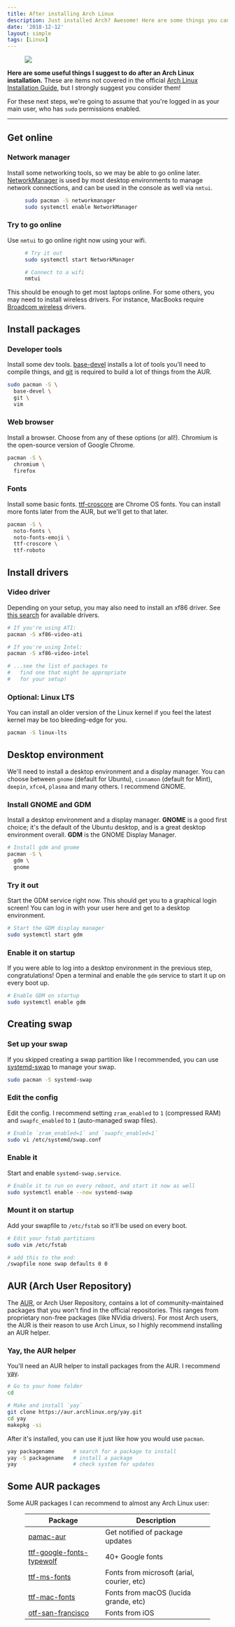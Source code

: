 ```yaml
---
title: After installing Arch Linux
description: Just installed Arch? Awesome! Here are some things you can try.
date: '2018-12-12'
layout: simple
tags: [Linux]
---
```


<Figure cover>
<img src='https://source.unsplash.com/3Xd5j9-drDA/900x450' />
</Figure>

**Here are some useful things I suggest to do after an Arch Linux installation.** These are items not covered in the official [Arch Linux Installation Guide](https://wiki.archlinux.org/index.php/Installation_guide#Network_configuration), but I strongly suggest you consider them!

For these next steps, we're going to assume that you're logged in as your main user, who has `sudo` permissions enabled.

---

## Get online

### Network manager

Install some networking tools, so we may be able to go online later. [NetworkManager](https://wiki.archlinux.org/index.php/NetworkManager) is used by most desktop environments to manage network connections, and can be used in the console as well via `nmtui`.

<Figure title='~'>

```sh
sudo pacman -S networkmanager
sudo systemctl enable NetworkManager
```

</Figure>

### Try to go online

Use `nmtui` to go online right now using your wifi.

<Figure title='~'>

```sh
# Try it out
sudo systemctl start NetworkManager

# Connect to a wifi
nmtui
```

</Figure>

This should be enough to get most laptops online. For some others, you may need to install wireless drivers. For instance, MacBooks require [Broadcom wireless](https://wiki.archlinux.org/index.php/Broadcom_wireless) drivers.

<div><NextBlock title="Let's install some apps." /></div>

## Install packages

### Developer tools

Install some dev tools. [base-devel] installs a lot of tools you'll need to compile things, and [git] is required to build a lot of things from the AUR.

```sh
sudo pacman -S \
  base-devel \
  git \
  vim
```

[base-devel]: https://www.archlinux.org/groups/x86_64/base-devel/
[git]: https://www.archlinux.org/packages/extra/x86_64/git/

### Web browser

Install a browser. Choose from any of these options (or all!). Chromium is the open-source version of Google Chrome.

```sh
pacman -S \
  chromium \
  firefox
```

### Fonts

Install some basic fonts. [ttf-croscore] are Chrome OS fonts. You can install more fonts later from the AUR, but we'll get to that later.

[ttf-croscore]: https://www.archlinux.org/packages/extra/any/ttf-croscore/

```sh
pacman -S \
  noto-fonts \
  noto-fonts-emoji \
  ttf-croscore \
  ttf-roboto
```

<div><NextBlock title="Let's install some drivers." /></div>

## Install drivers

### Video driver

Depending on your setup, you may also need to install an xf86 driver. See [this search](https://www.archlinux.org/packages/?sort=&q=xf86-video&maintainer=&flagged=) for available drivers.

```sh
# If you're using ATI:
pacman -S xf86-video-ati

# If you're using Intel:
pacman -S xf86-video-intel

# ...see the list of packages to
#   find one that might be appropriate
#   for your setup!
```

### Optional: Linux LTS

You can install an older version of the Linux kernel if you feel the latest kernel may be too bleeding-edge for you.

```sh
pacman -S linux-lts
```

<div><NextBlock title="Let's install a desktop environment." /></div>

## Desktop environment

We'll need to install a desktop environment and a display manager. You can choose between `gnome` (default for Ubuntu), `cinnamon` (default for Mint), `deepin`, `xfce4`, `plasma` and many others. I recommend GNOME.

### Install GNOME and GDM

Install a desktop environment and a display manager. **GNOME** is a good first choice; it's the default of the Ubuntu desktop, and is a great desktop environment overall. **GDM** is the GNOME Display Manager.

```sh
# Install gdm and gnome
pacman -S \
  gdm \
  gnome
```

### Try it out

Start the GDM service right now. This should get you to a graphical login screen! You can log in with your user here and get to a desktop environment.

```sh
# Start the GDM display manager
sudo systemctl start gdm
```

### Enable it on startup

If you were able to log into a desktop environment in the previous step, congratulations! Open a terminal and enable the `gdm` service to start it up on every boot up.

```sh
# Enable GDM on startup
sudo systemctl enable gdm
```

<div><NextBlock title="Let's set up your swap file." /></div>

## Creating swap

### Set up your swap

If you skipped creating a swap partition like I recommended, you can use [systemd-swap](https://wiki.archlinux.org/index.php/Swap#systemd-swap) to manage your swap.

```sh
sudo pacman -S systemd-swap
```

### Edit the config

Edit the config. I recommend setting `zram_enabled`
to `1` (compressed RAM) and `swapfc_enabled` to `1`
(auto-managed swap files).

```sh
# Enable `zram_enabled=1` and `swapfc_enabled=1`
sudo vi /etc/systemd/swap.conf
```

### Enable it

Start and enable `systemd-swap.service`.

```sh
# Enable it to run on every reboot, and start it now as well
sudo systemctl enable --now systemd-swap
```

### Mount it on startup

Add your swapfile to `/etc/fstab` so it'll be used on every boot.

```sh
# Edit your fstab partitions
sudo vim /etc/fstab
```

```sh
# add this to the end:
/swapfile none swap defaults 0 0
```

<div><NextBlock title="What is the Arch User Repository?" /></div>

## AUR (Arch User Repository)

The [AUR], or Arch User Repository, contains a lot of community-maintained packages that you won't find in the official repositories. This ranges from proprietary non-free packages (like NVidia drivers). For most Arch users, the AUR is their reason to use Arch Linux, so I highly recommend installing an AUR helper.

[aur]: https://aur.archlinux.org/packages/

### Yay, the AUR helper

You'll need an AUR helper to install packages from the AUR. I recommend [yay](https://github.com/Jguer/yay).

```sh
# Go to your home folder
cd

# Make and install `yay`
git clone https://aur.archlinux.org/yay.git
cd yay
makepkg -si
```

After it's installed, you can use it just like how you would use `pacman`.

```sh
yay packagename      # search for a package to install
yay -S packagename   # install a package
yay                  # check system for updates
```

<div><NextBlock title="What can I install from the AUR?" /></div>

## Some AUR packages

Some AUR packages I can recommend to almost any Arch Linux user:

<Figure table>

| Package                                                                                    | Description                                |
| ------------------------------------------------------------------------------------------ | ------------------------------------------ |
| [pamac-aur](https://aur.archlinux.org/packages/pamac-aur/)                                 | Get notified of package updates            |
| [ttf-google-fonts-typewolf](https://aur.archlinux.org/packages/ttf-google-fonts-typewolf/) | 40+ Google fonts                           |
| [ttf-ms-fonts](https://aur.archlinux.org/packages/ttf-ms-fonts/)                           | Fonts from microsoft (arial, courier, etc) |
| [ttf-mac-fonts](https://aur.archlinux.org/packages/ttf-mac-fonts/)                         | Fonts from macOS (lucida grande, etc)      |
| [otf-san-francisco](https://aur.archlinux.org/packages/otf-san-francisco)                  | Fonts from iOS                             |

</Figure>
